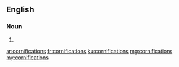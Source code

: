 ==English==

===Noun===
{{head|en|noun plural form}}

# {{plural of|cornification|lang=en}}

[[ar:cornifications]]
[[fr:cornifications]]
[[ku:cornifications]]
[[mg:cornifications]]
[[my:cornifications]]
